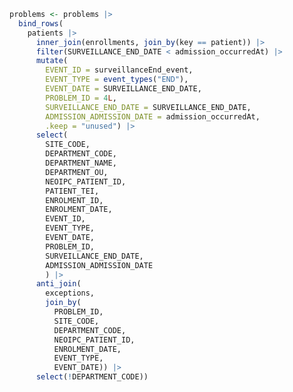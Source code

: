 ```r

problems <- problems |>
  bind_rows(
    patients |>
      inner_join(enrollments, join_by(key == patient)) |>
      filter(SURVEILLANCE_END_DATE < admission_occurredAt) |>
      mutate(
        EVENT_ID = surveillanceEnd_event,
        EVENT_TYPE = event_types("END"),
        EVENT_DATE = SURVEILLANCE_END_DATE,
        PROBLEM_ID = 4L,
        SURVEILLANCE_END_DATE = SURVEILLANCE_END_DATE,
        ADMISSION_ADMISSION_DATE = admission_occurredAt,
        .keep = "unused") |>
      select(
        SITE_CODE,
        DEPARTMENT_CODE,
        DEPARTMENT_NAME,
        DEPARTMENT_OU,
        NEOIPC_PATIENT_ID,
        PATIENT_TEI,
        ENROLMENT_ID,
        ENROLMENT_DATE,
        EVENT_ID,
        EVENT_TYPE,
        EVENT_DATE,
        PROBLEM_ID,
        SURVEILLANCE_END_DATE,
        ADMISSION_ADMISSION_DATE
        ) |>
      anti_join(
        exceptions,
        join_by(
          PROBLEM_ID,
          SITE_CODE,
          DEPARTMENT_CODE,
          NEOIPC_PATIENT_ID,
          ENROLMENT_DATE,
          EVENT_TYPE,
          EVENT_DATE)) |>
      select(!DEPARTMENT_CODE))
```

